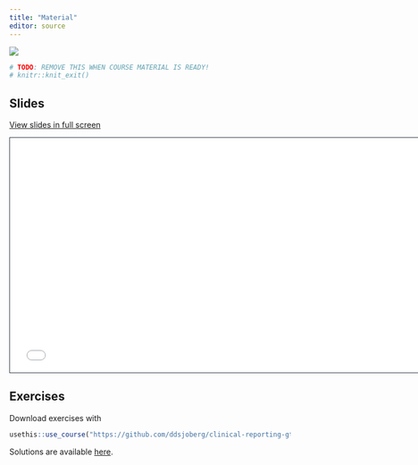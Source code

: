 ```yaml
---
title: "Material"
editor: source
---
```


![](images/coming-soon.gif)

<p style="opacity: 0.5;color:#FFFFFF">
</p>

```r
# TODO: REMOVE THIS WHEN COURSE MATERIAL IS READY!
# knitr::knit_exit()
```

## Slides

[View slides in full screen](../slides/index.html)

```{=html}
<iframe class="slide-deck" src="../slides/" height="420" width="747" style="border: 1px solid #2e3846;"></iframe>
```
## Exercises

Download exercises with 

```r
usethis::use_course("https://github.com/ddsjoberg/clinical-reporting-gtsummary-rmed/raw/main/exercises/exercises.zip")
```

Solutions are available [here](../exercises/solutions.html).

